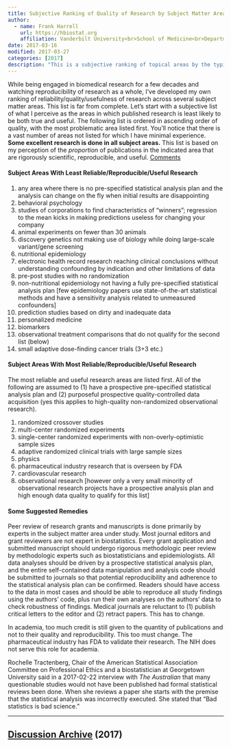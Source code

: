 ```yaml
---
title: Subjective Ranking of Quality of Research by Subject Matter Area
author:
  - name: Frank Harrell
    url: https://hbiostat.org
    affiliation: Vanderbilt University<br>School of Medicine<br>Department of Biostatistics
date: 2017-03-16
modified: 2017-03-27
categories: [2017]
description: "This is a subjective ranking of topical areas by the typical quality of research published in the area.  Keep in mind that top-quality research can occur in any area when the research team is multi-disciplinary, team members are at the top of their game, and peer review is functional."
---
```


While being engaged in biomedical research for a few decades and watching
reproducibility of research as a whole, I've developed my own ranking of
reliability/quality/usefulness of research across several subject matter
areas.  This list is far from complete.  Let's start with a subjective
list of what I perceive as the areas in which published research is
least likely to be both true and useful.  The following list is ordered
in ascending order of quality, with the most problematic area listed
first. You'll notice that there is a vast number of areas not listed for
which I have minimal experience.
**Some excellent research is done in all subject
areas.**  This list is based on my perception of the *proportion* of
publications in the indicated area that are rigorously scientific,
reproducible, and useful.  [[Comments](https://hbiostat.org/comment.html)]{.aside}

#### Subject Areas With Least Reliable/Reproducible/Useful Research

1.  any area where there is no pre-specified statistical analysis plan
    and the analysis can change on the fly when initial results are
    disappointing
2.  behavioral psychology
3.  studies of corporations to find characteristics of "winners";
    regression to the mean kicks in making predictions useless for
    changing your company
4.  animal experiments on fewer than 30 animals
5.  discovery genetics not making use of biology while doing
    large-scale variant/gene screening
6.  nutritional epidemiology
7.  electronic health record research reaching clinical conclusions
    without understanding confounding by indication and other
    limitations of data
8.  pre-post studies with no randomization
9.  non-nutritional epidemiology not having a fully pre-specified
    statistical analysis plan [few epidemiology
    papers use state-of-the-art statistical methods and have a
    sensitivity analysis related to unmeasured
    confounders]
10. prediction studies based on dirty and inadequate data
11. personalized medicine
12. biomarkers
13. observational treatment comparisons that do not qualify for the
    second list (below)
14. small adaptive dose-finding cancer trials (3+3 etc.)

#### Subject Areas With Most Reliable/Reproducible/Useful Research

The most reliable and useful research areas are listed first.  All of
the following are assumed to (1) have a prospective pre-specified
statistical analysis plan and (2) purposeful prospective
quality-controlled data acquisition (yes this applies to high-quality
non-randomized observational research).

1.  randomized crossover studies
2.  multi-center randomized experiments
3.  single-center randomized experiments with non-overly-optimistic
    sample sizes
4.  adaptive randomized clinical trials with large sample sizes
5.  physics
6.  pharmaceutical industry research that is overseen by
    FDA
7.  cardiovascular research
8.  observational research [however only a very small minority of
    observational research projects have a prospective analysis plan and
    high enough data quality to qualify for this
    list]

#### Some Suggested Remedies

Peer review of research grants and manuscripts is done primarily by
experts in the subject matter area under study.  Most journal editors
and grant reviewers are not expert in biostatistics.  Every grant
application and submitted manuscript should undergo rigorous
methodologic peer review by methodologic experts such as
biostatisticians and epidemiologists.  All data analyses should be
driven by a prospective statistical analysis plan, and the entire
self-contained data manipulation and analysis code should be submitted
to journals so that potential reproducibility and adherence to the
statistical analysis plan can be confirmed.  Readers should have access
to the data in most cases and should be able to reproduce all study
findings using the authors' code, plus run their own analyses on the
authors' data to check robustness of findings.  Medical journals are reluctant to (1) publish critical letters to the editor and (2) retract papers.  This has to change.

In academia, too much credit is still given to
the quantity of publications and not to their quality and
reproducibility.  This too must change.  The pharmaceutical industry has
FDA to validate their research.  The NIH does not serve this role for
academia.

Rochelle Tractenberg, Chair of the American
Statistical Association Committee on Professional Ethics and a
biostatistician at Georgetown University said in a 2017-02-22 interview
with *The Australian* that many questionable studies would not have been
published had formal statistical reviews been done.  When she reviews a
paper she starts with the premise that the statistical analysis was
incorrectly executed.  She stated that "Bad statistics is bad
science."

----

## [Discussion Archive](disqus.pdf) (2017)
